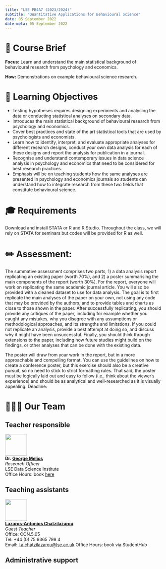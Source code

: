 ```yaml
---
title: "LSE PB4A7 (2023/2024)"
subtitle: "Quantitative Applications for Behavioural Science"
date: 05 September 2022
date-meta: 05 September 2022
---
```


# 📑 Course Brief

**Focus:** Learn and understand the main statistical background of behavioural research from psychology and economics.

**How:** Demonstrations on example behavioural science research. 

# 🎯 Learning Objectives

- Testing hypotheses requires designing experiments and analysing the data or conducting
statistical analyses on secondary data. 
- Introduces the main statistical background of behavioural research from psychology and economics.
- Cover best practices and state of the art statistical tools that are used by psychologists
and economists. 
- Learn how to identify, interpret, and evaluate appropriate analyses for different research designs, conduct your own data analysis for each of these designs and report the analysis for publication in a journal.
- Recognise and understand contemporary issues in data science analysis in psychology and economics that need to be considered for best research practices. 
- Emphasis will be on teaching students how the same analyses are presented in psychology and economics journals so students can understand how to integrate research from these two fields that constitute behavioural science.

# 🎓 Requirements 

Download and install STATA or R and R Studio. Throughout the class, we will rely on STATA for seminars but codes will be provided for R as well.

# ✏️ Assessment: 

The summative assessment comprises two parts, 1) a data analysis report replicating an existing paper (worth 70%), and 2) a poster summarising the main components of the report (worth 30%). For the report, everyone will work on replicating the same academic journal article. You will also be provided with a cleaned dataset to use for data analysis. The goal is to first replicate the main analyses of the paper on your own, not using any code that may be provided by the authors, and to provide tables and charts as close to those shown in the paper. After successfully replicating, you should provide any critiques of the paper, including for example whether you caught any mistakes, why you disagree with any assumptions or methodological approaches, and its strengths and limitations. If you could not replicate an analysis, provide a best attempt at doing so, and discuss why it might have been unsuccessful. Finally, you should think through extensions to the paper, including how future studies might build on the findings, or other analyses that can be done with the existing data. 

The poster will draw from your work in the report, but in a more approachable and compelling format. You can use the guidelines on how to create a conference poster, but this exercise should also be a creative pursuit, so no need to stick to strict formatting rules. That said, the poster must be logically laid out and easy to follow (i.e., think about the viewer’s experience) and should be as analytical and well-researched as it is visually appealing.
Deadline: 

# 🧑🏻‍🏫 Our Team

::: {.panel-tabset}
## Teacher responsible

![](/figures/people/George.jpeg.jpg){fig-align="left" fig-alt="Photo of Dr. George Melios" width="5em"}  
**Dr. [George Melios](https://www.lse.ac.uk/PBS/People/Dr-Georgios-Melios)** <br/>
_Research Officer_ <br/>
LSE Data Science Institute<br/>
Office Hours: book [here](https://calendly.com/g-melios/office-hours?month=2023-08)

## Teaching assistants

![](/figures/people/Lazaros.jpeg.jpg){fig-align="left" fig-alt="Photo of Lazaros-Antonios Chatzilazarou (Larry)" width="5em"}  
**[Lazaros-Antonios Chatzilazarou](https://sites.google.com/view/lazarosantonios/?pli=1)** <br/>
_Guest Teacher_<br/>
Office: CON.5.05<br/>
Tel: +44 (0) 75 9365 798 4<br/>
Email: [l.a.chatzilazarou@lse.ac.uk](mailto:l.a.chatzilazarou@lse.ac.uk)
Office Hours: book via StudentHub

## Administrative support


:::